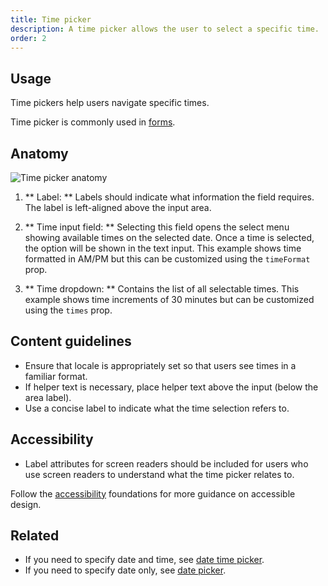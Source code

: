 ```yaml
---
title: Time picker
description: A time picker allows the user to select a specific time.  
order: 2
---
```


## Usage

Time pickers help users navigate specific times.

Time picker is commonly used in [forms](/patterns/forms).

## Anatomy

![Time picker anatomy](/images/time-picker-anatomy.png)

1. ** Label: ** Labels should indicate what information the field requires. The label is left-aligned above the input area.

2. ** Time input field: ** Selecting this field opens the select menu showing available times on the selected date. Once a time is selected, the option will be shown in the text input. This example shows time formatted in AM/PM but this can be customized using the `timeFormat` prop. 

3.  ** Time dropdown: ** Contains the list of all selectable times. This example shows time increments of 30 minutes but can be customized using the `times` prop. 

## Content guidelines

- Ensure that locale is appropriately set so that users see times in a familiar format.
- If helper text is necessary, place helper text above the input (below the area label).
- Use a concise label to indicate what the time selection refers to.

## Accessibility

- Label attributes for screen readers should be included for users who use screen readers to understand what the time picker relates to.

Follow the [accessibility](/foundations/accessibility) foundations for more guidance on accessible design.

## Related

- If you need to specify date and time, see [date time picker](/components/date-time-picker).
- If you need to specify date only, see [date picker](/components/date-picker).